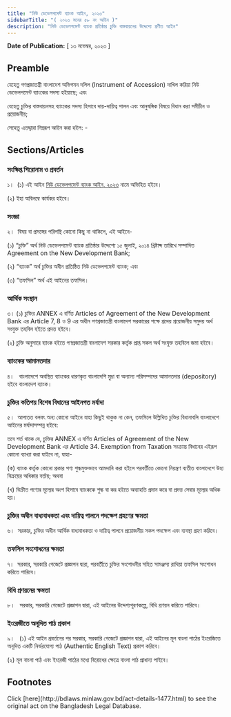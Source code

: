 ```yaml
---
title: "নিউ ডেভেলপমেন্ট ব্যাংক আইন, ২০২৩"
sidebarTitle: "( ২০২৩ সনের ৫৮ নং আইন )"
description: "নিউ ডেভেলপমেন্ট ব্যাংক প্রতিষ্ঠার চুক্তি বাস্তবায়নের উদ্দেশ্যে প্রণীত আইন"
---
```


**Date of Publication:** [ ১৩ নভেম্বর, ২০২৩ ]

## Preamble

যেহেতু গণপ্রজাতন্ত্রী বাংলাদেশ অভিগমন দলিল (Instrument of Accession) দাখিল করিয়া নিউ ডেভেলপমেন্ট ব্যাংকের সদস্য হইয়াছে; এবং

যেহেতু চুক্তির বাস্তবায়নসহ ব্যাংকের সদস্য হিসাবে দায়-দায়িত্ব পালন এবং আনুষঙ্গিক বিষয়ে বিধান করা সমীচীন ও প্রয়োজনীয়;

সেহেতু এতদ্দ্বারা নিম্নরূপ আইন করা হইল: -

## Sections/Articles

### সংক্ষিপ্ত শিরোনাম ও প্রবর্তন

১।  (১) এই আইন [নিউ ডেভেলপমেন্ট ব্যাংক আইন, ২০২৩](/laws/act-1477 "নিউ ডেভেলপমেন্ট ব্যাংক আইন, ২০২৩") নামে অভিহিত হইবে।

(২) ইহা অবিলম্বে কার্যকর হইবে।

### সংজ্ঞা

২।  বিষয় বা প্রসঙ্গের পরিপন্থি কোনো কিছু না থাকিলে, এই আইনে-

(১) “চুক্তি” অর্থ নিউ ডেভেলপমেন্ট ব্যাংক প্রতিষ্ঠার উদ্দেশ্যে ১৫ জুলাই, ২০১৪ খ্রিষ্টাব্দ তারিখে সম্পাদিত Agreement on the New Development Bank;

(২) “ব্যাংক” অর্থ চুক্তির অধীন প্রতিষ্ঠিত নিউ ডেভেলপমেন্ট ব্যাংক; এবং

(৩) “তফসিল” অর্থ এই আইনের তফসিল।

### আর্থিক সংস্থান

৩। (১) চুক্তির ANNEX এ বর্ণিত Articles of Agreement of the New Development Bank এর Article 7, 8 ও 9 এর অধীন গণপ্রজাতন্ত্রী বাংলাদেশ সরকারের পক্ষে প্রদেয় প্রয়োজনীয় সমুদয় অর্থ সংযুক্ত তহবিল হইতে প্রদত্ত হইবে।

(২) চুক্তি অনুসারে ব্যাংক হইতে গণপ্রজাতন্ত্রী বাংলাদেশ সরকার কর্তৃক প্রাপ্ত সকল অর্থ সংযুক্ত তহবিলে জমা হইবে।

### ব্যাংকের আমানতদার

৪।   বাংলাদেশে অবস্থিত ব্যাংকের ধারণকৃত বাংলাদেশি মুদ্রা বা অন্যান্য পরিসম্পদের আমানতদার (depository) হইবে বাংলাদেশ ব্যাংক।

### চুক্তির কতিপয় বিশেষ বিধানের আইনগত মর্যাদা

৫।  আপাতত বলবৎ অন্য কোনো আইনে যাহা কিছুই থাকুক না কেন, তফসিলে উল্লিখিত চুক্তির বিধানাবলি বাংলাদেশে আইনের মর্যাদাসম্পন্ন হইবে:

তবে শর্ত থাকে যে, চুক্তির ANNEX এ বর্ণিত Articles of Agreement of the New Development Bank এর Article 34. Exemption from Taxation সংক্রান্ত বিধানের এইরূপ কোনো ব্যাখ্যা করা যাইবে না, যাহা-

(ক) ব্যাংক কর্তৃক কোনো প্রকার পণ্য শুল্কমুক্তভাবে আমদানি করা হইলে পরবর্তীতে কোনো নিয়ন্ত্রণ ব্যতীত বাংলাদেশে উহা বিক্রয়ের অধিকার বর্তায়; অথবা

(খ) বিক্রীত পণ্যের মূল্যের অংশ হিসাবে ব্যাংককে শুল্ক বা কর হইতে অব্যাহতি প্রদান করে বা প্রদত্ত সেবার মূল্যের অধিক হয়।

### চুক্তির অধীন বাধ্যবাধকতা এবং দায়িত্ব পালনে পদক্ষেপ গ্রহণের ক্ষমতা

৬।  সরকার, চুক্তির অধীন আর্থিক বাধ্যবাধকতা ও দায়িত্ব পালনে প্রয়োজনীয় সকল পদক্ষেপ এবং ব্যবস্থা গ্রহণ করিবে।

### তফসিল সংশোধনের ক্ষমতা

৭।  সরকার, সরকারি গেজেটে প্রজ্ঞাপন দ্বারা, পরবর্তীতে চুক্তির সংশোধনীর সহিত সামঞ্জস্য রাখিয়া তফসিল সংশোধন করিতে পারিবে।

### বিধি প্রণয়নের ক্ষমতা

৮।   সরকার, সরকারি গেজেটে প্রজ্ঞাপন দ্বারা, এই আইনের উদ্দেশ্যপূরণকল্পে, বিধি প্রণয়ন করিতে পারিবে।

### ইংরেজীতে অনূদিত পাঠ প্রকাশ

৯।   (১) এই আইন প্রবর্তনের পর সরকার, সরকারি গেজেটে প্রজ্ঞাপন দ্বারা, এই আইনের মূল বাংলা পাঠের ইংরেজিতে অনূদিত একটি নির্ভরযোগ্য পাঠ (Authentic English Text) প্রকাশ করিবে।

(২) মূল বাংলা পাঠ এবং ইংরেজী পাঠের মধ্যে বিরোধের ক্ষেত্রে বাংলা পাঠ প্রাধান্য পাইবে।

## Footnotes

<Note>
  Click [here](http://bdlaws.minlaw.gov.bd/act-details-1477.html) to see the original act on the Bangladesh Legal Database.
</Note>
